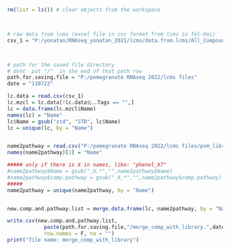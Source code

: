 ```{r}
rm(list = ls()) # clear objects from the workspace



# raw data from lcms (excel file in csv format from lcms in Tel-Hai)
csv_1 = "P:/yonatan/RNAseq_yonatan_2021/lcms/data.from.lcms/All_Compounds_pom_P_060722.csv"



# path for the saved file directory
# dont  put "/"  in the end of that path row
path.for.saving.file = "P:/pomegranate RNAseq 2022/lcms files"
date = "110722"
```


```{r}
lc.data = read.csv(csv_1)
lc.mzcl = lc.data[!lc.data$ן..Tags == "",]
lc = data.frame(lc.mzcl$Name)
names(lc) = "Name"
lc$Name = gsub("std", "STD", lc$Name)
lc = unique(lc, by = "Name")


name2pathway = read.csv("P:/pomegranate RNAseq 2022/lcms files/pom_library_comp.and.pathway_updated.csv")
names(name2pathway)[1] = "Name"

##### only if there is X in names, like: "phenol_X7"
#name2pathway$Name = gsub("_X.*","",name2pathway$Name)   
#name2pathway$comp.pathway = gsub("_X.*","",name2pathway$comp.pathway)
#####
name2pathway = unique(name2pathway, by = "Name")


new.comp.and.pathway.list = merge.data.frame(lc, name2pathway, by = "Name", all.x = T)

write.csv(new.comp.and.pathway.list,
            paste(path.for.saving.file,"/merge_comp_with_library.",date,".csv", sep = ""),
            row.names = F, na = "")
print("file name: merge_comp_with_library")
```


